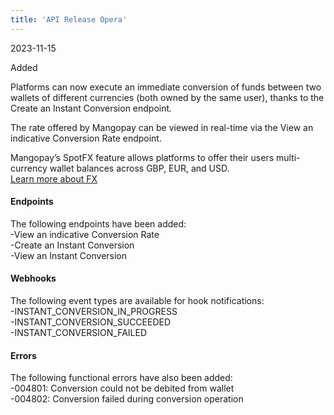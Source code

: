 ```yaml
---
title: 'API Release Opera'  
---
```

<span class="date">2023-11-15</span>  
  
  
<div class="pill pill-green">Added</div>  
  

Platforms can now execute an immediate conversion of funds between two wallets of different currencies (both owned by the same user), thanks to the Create an Instant Conversion endpoint.   

The rate offered by Mangopay can be viewed in real-time via the View an indicative Conversion Rate endpoint.   

Mangopay’s SpotFX feature allows platforms to offer their users multi-currency wallet balances across GBP, EUR, and USD.   
<a href="#" class="btn Secondary normal">Learn more about FX</a>  

#### Endpoints  

The following endpoints have been added:   
-View an indicative Conversion Rate  
-Create an Instant Conversion  
-View an Instant Conversion  

#### Webhooks  

The following event types are available for hook notifications:  
-INSTANT_CONVERSION_IN_PROGRESS  
-INSTANT_CONVERSION_SUCCEEDED  
-INSTANT_CONVERSION_FAILED  

#### Errors  

The following functional errors have also been added:  
-004801: Conversion could not be debited from wallet  
-004802: Conversion failed during conversion operation